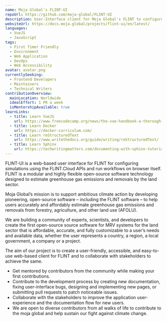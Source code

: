 ```yaml
---
name: Moja Global's FLINT-UI
repoUrl: https://github.com/moja-global/FLINT-UI
description: User-Interface client for Moja Global's FLINT to configure cloud-based simulations. This project provides an intuitive way for new to explore some preconfigured FLINT modules, including the Generic Budget Carbon Model (GCBM), in order to better understand how the FLINT system works.
websiteUrl: https://docs.moja.global/projects/flint-ui/en/latest/
languages:
  - VueJS
  - JavaScript
tags:
  - First Timer Friendly
  - Environment
  - Web Application
  - DevOps
  - Web Accessibility
avatar: avatar.png
currentlySeeking:
  - Frontend Developers
  - Maintainers
  - Technical Writers
contributionOverview:
  mainLocation: Worldwide
  idealEffort: 1 PR a week
  isMentorshipAvailable: true
learnLinks:
  - title: Learn VueJS
    url: https://www.freecodecamp.org/news/the-vue-handbook-a-thorough-introduction-to-vue-js-1e86835d8446/
  - title: Learn Docker
    url: https://docker-curriculum.com/
  - title: Learn reStructuredText
    url: https://www.writethedocs.org/guide/writing/reStructuredText/
  - title: Learn Sphinx
    url: https://techwritingmatters.com/documenting-with-sphinx-tutorial-intro-overview
---
```


<Overview>

FLINT-UI is a web-based user interface for FLINT for configuring simulations using the FLINT.Cloud APIs and run workflows on browser itself. FLINT is a modular and highly flexible open-source software technology designed to estimate greenhouse gas emissions and removals by the land sector.

Moja Global’s mission is to support ambitious climate action by developing pioneering, open-source software – including the FLINT software – to help users accurately and affordably estimate greenhouse gas emissions and removals from forestry, agriculture, and other land use (AFOLU).

We are building a community of experts, scientists, and developers to create the first open-source source software for MRV systems for the land sector that is affordable, accurate, and fully customizable to a user’s needs and available data, whether the user represents a country, a region, a local government, a company or a project.

The aim of our project is to create a user-friendly, accessible, and easy-to-use web-based client for FLINT and to collaborate with stakeholders to achieve the same.

</Overview>

<Contributing>

- Get mentored by contributors from the community while making your first contributions.
- Contribute to the development process by creating new documentation, fixing user-interface bugs, designing and implementing new pages, or submitting pull requests to patch noticeable issues.
- Collaborate with the stakeholders to improve the application user-experience and the documentation flow for new users.
- We are open to diverse contributors from all walks of life to contribute to the moja global and help sustain our fight against climate change.

</Contributing>
